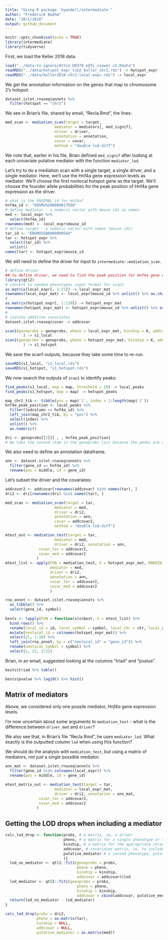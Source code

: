 ```yaml
---
title: "Using R package `byandell/intermediate`"
author: "Frederick Boehm"
date: "10/1/2018"
output: github_document
---
```


```r
knitr::opts_chunk$set(echo = TRUE)
library(intermediate)
library(tidyverse)
```

First, we load the Keller 2018 data.

```r
load("../data-to-ignore/Attie_DO378_eQTL_viewer_v1.Rdata")
readRDS("../data/hotspot_expr_tib2_keller_chr2.rds") -> hotspot_expr
readRDS("../data/keller2018-chr2-local-expr.rds") -> local_expr
```

We get the annotation information on the genes that map to chromosome 2's hotspot.

```r
dataset.islet.rnaseq$annots %>%
  filter(hotspot == "chr2")
```




We see in Brian's file, shared by email, "Recla.Rmd", the lines:

```r
med_scan <- mediation_scan(target = target,
                      mediator = mediators[, med_signif],
                      driver = driver,
                      annotation = annotation,
                      covar = covar,
                      method = "double-lod-diff")
```

We note that, earlier in his file, Brian defined `med_signif` after looking at each univariate putative mediator with the function `mediator_lod`.




Let's try to do a mediation scan with a single target, a single driver, and a single mediator. Here, we'll use the Hnf4a gene expression levels as mediator. We'll choose the first nonlocal hotspot gene as the target. We'll choose the founder allele probabilities for the peak position of Hnf4a gene expression as the driver.

```r
# what is the ENSEMBL id for Hnf4a?
hnf4a_id <- "ENSMUSG00000017950"
# define mediator - a numeric vector with mouse ids as names
med <- local_expr %>%
  select(hnf4a_id)
rownames(med) <- local_expr$mouse_id
# define target - a numeric vector with names (mouse ids)
tar_id <- "ENSMUSG00000000544"
tar <- hotspot_expr %>%
  select(tar_id) %>%
  unlist()
names(tar) <- hotspot_expr$mouse_id
```

We still need to define the driver for input to `intermediate::mediation_scan`.

```r
# define driver
## to define driver, we need to find the peak position for Hnf4a gene expression levels
library(qtl2)
# convert to needed phenotypes input format for scan1
as.matrix(local_expr[, 1:21]) -> local_expr_mat
rownames(local_expr_mat) <- local_expr$mouse_id %>% unlist() %>% as.character()
#
as.matrix(hotspot_expr[, 1:139]) -> hotspot_expr_mat
rownames(hotspot_expr_mat) <- hotspot_expr$mouse_id %>% unlist() %>% as.character()
#
# isolate additive covariates
dataset.islet.rnaseq$covar -> addcovar
```



```r
scan1(genoprobs = genoprobs, pheno = local_expr_mat, kinship = K, addcovar = addcovar, reml = TRUE
        ) -> s1_local
scan1(genoprobs = genoprobs, pheno = hotspot_expr_mat, kinship = K, addcovar = addcovar, reml = TRUE
        ) -> s1_hotspot

```


We save the scan1 outputs, because they take some time to re-run.

```r
saveRDS(s1_local, "s1_local.rds")
saveRDS(s1_hotspot, "s1_hotspot.rds")
```



We now search the outputs of `scan1` to identify peaks:

```r
find_peaks(s1_local, map = map, threshold = 20) -> local_peaks
find_peaks(s1_hotspot, map = map) -> hotspot_peaks
```

```r
map_chr2_tib <- tibble(pos = map$`2`, index = 1:length(map$`2`))
hnf4a_peak_position <- local_peaks %>%
  filter(lodcolumn == hnf4a_id) %>% 
  left_join(map_chr2_tib, by = "pos") %>%
  select(index) %>% 
  unlist() %>%
  as.numeric()

```



```r
dri <- genoprobs[[2]][ , , hnf4a_peak_position] 
# We take the second item in the genoprobs list because the peaks are on chromosome TWO
```

We also need to define an annotation dataframe.

```r
ann <- dataset.islet.rnaseq$annots %>%
  filter(gene_id == hnf4a_id) %>% 
  rename(pos = middle, id = gene_id)
```

Let's subset the driver and the covariates:

```r
addcovar2 <- addcovar[rownames(addcovar) %in% names(tar), ]
dri2 <- dri[rownames(dri) %in% names(tar), ]
```




```r
med_scan <- mediation_scan(target = tar,
                      mediator = med,
                      driver = dri2,
                      annotation = ann,
                      covar = addcovar2,
                      method = "double-lod-diff")

```


```r
mtest_out <- mediation_test(target = tar,
                      mediator = med,
                      driver = dri2, annotation = ann, 
               covar_tar = addcovar2, 
               covar_med = addcovar2
              )
mtest_list <- apply(FUN = mediation_test, X = hotspot_expr_mat, MARGIN = 2,
                    mediator = med, 
                    driver = dri2, 
                    annotation = ann,
                    covar_tar = addcovar2,
                    covar_med = addcovar2
                    )
```


```r
rna_annot <- dataset.islet.rnaseq$annots %>%
  as_tibble() %>%
  select(gene_id, symbol)
  
bests <- lapply(FUN = function(x)x$best, X = mtest_list) %>% 
  bind_rows() %>%
  rename(local_id = id, local_symbol = symbol, local_chr = chr, local_pos = pos) %>%
  mutate(nonlocal_id = colnames(hotspot_expr_mat)) %>%
  select(21, 1:20) %>%
  left_join(rna_annot, by = c("nonlocal_id" = "gene_id")) %>%
  rename(nonlocal_symbol = symbol) %>%
  select(1, 22, 2:21)
```

Brian, in an email, suggested looking at the columns "triad" and "pvalue".


```r
bests$triad %>% table()
```


```r
bests$pvalue %>% log10() %>% hist()
```

## Matrix of mediators

Above, we considered only one possile mediator, *Hnf4a* gene expression levels.

I'm now uncertain about some arguments to `mediation_test` - what is the difference between `driver_med` and `driver`?

We also see that, in Brian's file "Recla.Rmd", he uses `mediator_lod`. What exactly is the outputted column `lod` when using this function?

We should do the analysis with `mediation_test`, but using a matrix of mediators, not just a single possible mediator.

```r
ann_mat <- dataset.islet.rnaseq$annots %>%
  filter(gene_id %in% colnames(local_expr)) %>% 
  rename(pos = middle, id = gene_id)
```


```r
mtest_matrix_out <- mediation_test(target = tar,
                      mediator = local_expr_mat,
                      driver = dri2, annotation = ann_mat, 
               covar_tar = addcovar2, 
               covar_med = addcovar2
              )

```

## Getting the LOD drops when including a mediator

```r
calc_lod_drop <- function(probs, # a matrix, ie, a driver
                          pheno, # a matrix for a single phenotype or target
                          kinship, # a matrix for the appropriate chromosome
                          addcovar, # covariates matrix, ie, to include in both model fits
                          putative_mediator # a second phenotype, putative intermediate
                          ){
  lod_no_mediator <- qtl2::fit1(genoprobs = probs, 
                                pheno = pheno, 
                                kinship = kinship, 
                                addcovar = addcovar)$lod
  lod_mediator <- qtl2::fit1(genoprobs = probs, 
                                pheno = pheno, 
                                kinship = kinship, 
                                addcovar = cbind(addcovar, putative_mediator))$lod
  return(lod_no_mediator - lod_mediator)
}
```

```r
calc_lod_drop(probs = dri2, 
              pheno = as.matrix(tar),
              kinship = NULL,
              addcovar = NULL, 
              putative_mediator = as.matrix(med))
```




